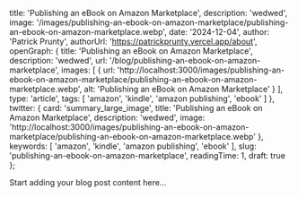 
  title: 'Publishing an eBook on Amazon Marketplace',
  description: 'wedwed',
  image: '/images/publishing-an-ebook-on-amazon-marketplace/publishing-an-ebook-on-amazon-marketplace.webp',
  date: '2024-12-04',
  author: 'Patrick Prunty',
  authorUrl: 'https://patrickprunty.vercel.app/about',
  openGraph: {
    title: 'Publishing an eBook on Amazon Marketplace',
    description: 'wedwed',
    url: '/blog/publishing-an-ebook-on-amazon-marketplace',
    images: [
      {
        url: 'http://localhost:3000/images/publishing-an-ebook-on-amazon-marketplace/publishing-an-ebook-on-amazon-marketplace.webp',
        alt: 'Publishing an eBook on Amazon Marketplace'
      }
    ],
    type: 'article',
    tags: [
      'amazon',
      'kindle',
      'amazon publishing',
      'ebook'
    ]
  },
  twitter: {
    card: 'summary_large_image',
    title: 'Publishing an eBook on Amazon Marketplace',
    description: 'wedwed',
    image: 'http://localhost:3000/images/publishing-an-ebook-on-amazon-marketplace/publishing-an-ebook-on-amazon-marketplace.webp'
  },
  keywords: [
    'amazon',
    'kindle',
    'amazon publishing',
    'ebook'
  ],
  slug: 'publishing-an-ebook-on-amazon-marketplace',
  readingTime: 1,
  draft: true
};

Start adding your blog post content here...
